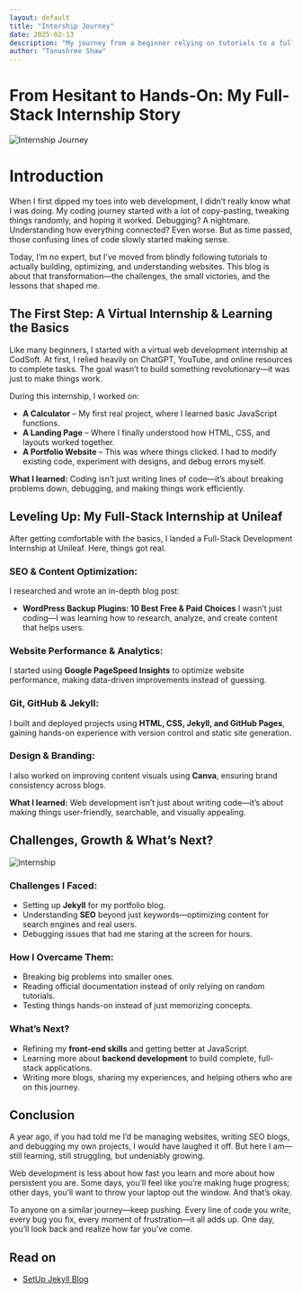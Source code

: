 ```yaml
---
layout: default
title: "Intership Journey"
date: 2025-02-13
description: "My journey from a beginner relying on tutorials to a full-stack development intern—embracing challenges, learning SEO, and building real projects."
author: "Tanushree Shaw"
---
```

# From Hesitant to Hands-On: My Full-Stack Internship Story

![Internship Journey](./blog-assets/internship-journey.png)

# Introduction
When I first dipped my toes into web development, I didn’t really know what I was doing. My coding journey started with a lot of copy-pasting, tweaking things randomly, and hoping it worked. Debugging? A nightmare. Understanding how everything connected? Even worse. But as time passed, those confusing lines of code slowly started making sense.

Today, I’m no expert, but I’ve moved from blindly following tutorials to actually building, optimizing, and understanding websites. This blog is about that transformation—the challenges, the small victories, and the lessons that shaped me.

## The First Step: A Virtual Internship & Learning the Basics
Like many beginners, I started with a virtual web development internship at CodSoft. At first, I relied heavily on ChatGPT, YouTube, and online resources to complete tasks. The goal wasn’t to build something revolutionary—it was just to make things work.

During this internship, I worked on:
-  **A Calculator** – My first real project, where I learned basic JavaScript functions.
-  **A Landing Page** – Where I finally understood how HTML, CSS, and layouts worked together.
-  **A Portfolio Website** – This was where things clicked. I had to modify existing code, experiment with designs, and debug errors myself.

**What I learned:** Coding isn’t just writing lines of code—it’s about breaking problems down, debugging, and making things work efficiently.

## Leveling Up: My Full-Stack Internship at Unileaf
After getting comfortable with the basics, I landed a Full-Stack Development Internship at Unileaf. Here, things got real.

### SEO & Content Optimization:
I researched and wrote an in-depth blog post:
- **WordPress Backup Plugins: 10 Best Free & Paid Choices**
I wasn’t just coding—I was learning how to research, analyze, and create content that helps users.

### Website Performance & Analytics:
I started using **Google PageSpeed Insights** to optimize website performance, making data-driven improvements instead of guessing.

### Git, GitHub & Jekyll:
I built and deployed projects using **HTML, CSS, Jekyll, and GitHub Pages**, gaining hands-on experience with version control and static site generation.

### Design & Branding:
I also worked on improving content visuals using **Canva**, ensuring brand consistency across blogs.

**What I learned:** Web development isn’t just about writing code—it’s about making things user-friendly, searchable, and visually appealing.

## Challenges, Growth & What’s Next?

![Internship](./blog-assets/internship.png)

### Challenges I Faced:
- Setting up **Jekyll** for my portfolio blog.
- Understanding **SEO** beyond just keywords—optimizing content for search engines and real users.
- Debugging issues that had me staring at the screen for hours.

### How I Overcame Them:
- Breaking big problems into smaller ones.
- Reading official documentation instead of only relying on random tutorials.
- Testing things hands-on instead of just memorizing concepts.

### What’s Next?
- Refining my **front-end skills** and getting better at JavaScript.
- Learning more about **backend development** to build complete, full-stack applications.
- Writing more blogs, sharing my experiences, and helping others who are on this journey.

## Conclusion
A year ago, if you had told me I’d be managing websites, writing SEO blogs, and debugging my own projects, I would have laughed it off. But here I am—still learning, still struggling, but undeniably growing.

Web development is less about how fast you learn and more about how persistent you are. Some days, you’ll feel like you’re making huge progress; other days, you’ll want to throw your laptop out the window. And that’s okay.

To anyone on a similar journey—keep pushing. Every line of code you write, every bug you fix, every moment of frustration—it all adds up. One day, you’ll look back and realize how far you’ve come.

## Read on 
- [SetUp Jekyll Blog](/blogs/setup-jekyll-blog/)